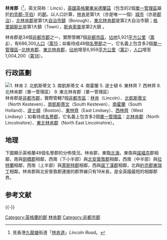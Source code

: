 {{Infobox England county
 | name = 林肯郡
 | image = [[File:Lincolnshire_flag.svg|200px]]<br />林肯郡郡旗
 | motto = 
 | map = {{click
|image = Linco.svg
|size = 200px
|link = 林肯郡#地理
|desc = top-left
}}
 | status = [[名譽郡|名譽郡]]<br />[[非都市郡|非都市郡]]
 | region = [[東米德蘭茲|東米德蘭茲]]<br />（包含的2個[[單一管理區|單一管理區]]屬於[[約克郡-亨伯|約克郡-亨伯]]）
  | adminhq = [[林肯_(林肯郡)|林肯]]
 | iso = GB-LIN
 | ons = 32
 | nuts3 = UKF30
<!---
Area
--->
 | ceremonial_area_rank =2
 | ceremonial_area=  6,959 km²
 | non_metropolitan_area_rank =4
 | non_metropolitan_area = 5,921 km²
<!---
Population
--->
 | popestdate = {{English statistics year}}
 | ceremonial_pop_rank ={{English cerem counties|RNK=Lincolnshire}}
 | ceremonial_pop = {{English cerem counties|POP=Lincolnshire}}
 | non_metropolitan_pop_rank = {{English admin counties|RNK=Lincolnshire}}
 | non_metropolitan_pop = {{English admin counties|POP=Lincolnshire}}
<!---
Density
--->
 | ceremonial_density_rank = 第42
 | ceremonial_density = {{English cerem counties|DEN=Lincolnshire}}
 | non_metropolitan_density_rank = 第29
 | non_metropolitan_density= {{English admin counties|DEN=Lincolnshire}}
 | ethnicity = 98.5% [[白人|白人]]
 | council = 林肯郡議會<br />[http://www.lincolnshire.gov.uk/ Lincolnshire.gov.uk]
 | exec = {{English county control|CTY=Lincolnshire}}
 | mps =
}}
'''林肯郡'''（{{lang-en|Lincolnshire}}<ref>見香港[[九龍塘|九龍塘]]街道「[[林肯道|林肯道]]」''Lincoln Road''。</ref>，英文简称：Lincs），[[英國|英國]][[英格蘭|英格蘭]][[東米德蘭茲|東米德蘭茲]]（包含的2個[[單一管理區|單一管理區]]屬於[[約克郡-亨伯|約克郡-亨伯]]）的[[英格蘭的郡|郡]]。以人口計算，[[林肯_(林肯郡)|林肯]]是第1大（亦是唯一一個）[[英國的城市地位|城市]]（亦是[[郡治|郡治]]），[[北林肯郡|北林肯郡]]是第1大[[英國的自治市鎮|自治市鎮]]（Borough），[[東北林肯郡|東北林肯郡]]是第2大自治市鎮；[[格里姆斯比|格里姆斯比]]是第1大鎮（Town），[[斯肯索普|斯肯索普]]是第2大鎮<!---Grantham (34,592), Boston (35,124), Cleethorpes (34,907) --->。

林肯郡是34個[[非都市郡|非都市郡]]之一，實際管轄7個[[非都市區|非都市區]]，[[面積|佔地]]5,921[[平方公里|平方公里]]（[[英格蘭的非都市郡列表_(以面積排列)|第4]]），有686,300[[人口|人口]]（[[英格蘭的非都市郡列表_(以人口排列)|第15]]；如看待成48個[[名譽郡|名譽郡]]之一，它名義上包含多2個[[單一管理區|單一管理區]]─[[北林肯郡|北林肯郡]]、[[東北林肯郡|東北林肯郡]]，[[面積|佔地]]增至6,959[[平方公里|平方公里]]（[[英格蘭的名譽郡列表_(以面積排列)|第2]]），[[人口|人口]]增至1,004,200（[[英格蘭的名譽郡列表_(以人口排列)|第18]]）。

== 行政區劃 ==
[[File:Lincolnshire Ceremonial Numbered.png|thumb|left|
1. [[林肯_(林肯郡)|林肯]]<br />
2. [[北凱斯蒂文|北凱斯蒂文]]<br />
3. [[南凱斯蒂文|南凱斯蒂文]]<br />
4. [[南霍蘭|南霍蘭]]<br />
5. [[波士頓區|波士頓]]<br />
6. [[東林齊|東林齊]]<br />
7. [[西林齊|西林齊]]<br />
8. [[北林肯郡|北林肯郡]]<small>（[[單一管理區|單一管理區]]）</small><br />
9. [[東北林肯郡|東北林肯郡]]<small>（[[單一管理區|單一管理區]]）</small>
]]
<!---修改譯名的用戶請注意：香港對歐洲各足球會的譯名，不能應用至所屬的地方上；以下譯名為中國大陸的標準譯名，或與台灣譯名有異，請在Template:NoteTA設置。--->
林肯郡是[[非都市郡|非都市郡]]，實際管轄7個[[非都市區|非都市區]]：[[林肯_(林肯郡)|林肯]]（Lincoln）、[[北凱斯蒂文|北凱斯蒂文]]（North Kesteven）、[[南凱斯蒂文|南凱斯蒂文]]（South Kesteven）、[[南霍蘭|南霍蘭]]（South Holland）、[[波士頓區|波士頓]]（Boston）、[[東林齊|東林齊]]（East Lindsey）、[[西林齊|西林齊]]（West Lindsey）；如看待成[[名譽郡|名譽郡]]，它名義上包含多2個[[單一管理區|單一管理區]]：[[北林肯郡|北林肯郡]]（North Lincolnshire）、[[東北林肯郡|東北林肯郡]]（North East Lincolnshire）。

{{clear}}

== 地理 ==
下圖顯示英格蘭48個名譽郡的分佈情況。林肯郡，東臨[[北海_(大西洋)|北海]]，東南與[[諾福克郡|諾福克]]郡相鄰，南與[[劍橋郡|劍橋郡]]相鄰，西南（下小半部）與[[北安普敦郡|北安普敦郡]]相鄰，西南（中半部）與[[拉特蘭|拉特蘭]]相鄰，西南（上半部）與[[萊斯特郡|萊斯特郡]]相鄰，西與[[諾丁漢郡|諾丁漢郡]]相鄰，北與[[約克郡東瑞丁|約克郡東瑞丁]]相鄰。林肯郡與北安普敦郡連接的郡界線只有19米長，是全英國最短的相鄰郡界。

{{England map H}}
{{Lincolnshire map}}
{{England map F}}

== 参考文献 ==
{{Reflist}}

{{-}}
{{英国行政区划}}
{{England counties}}

{{DEFAULTSORT:Lincolnshire}}
[[Category:英格蘭的郡|Category:英格蘭的郡]]
[[Category:林肯郡|]]
[[Category:非都市郡|Category:非都市郡]]